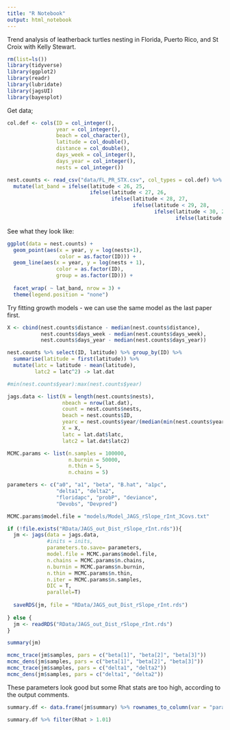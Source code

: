 ```yaml
---
title: "R Notebook"
output: html_notebook
---
```


Trend analysis of leatherback turtles nesting in Florida, Puerto Rico, and St Croix with Kelly Stewart.

```r
rm(list=ls())
library(tidyverse)
library(ggplot2)
library(readr)
library(lubridate)
library(jagsUI)
library(bayesplot)
```

Get data;

```r
col.def <- cols(ID = col_integer(),
                year = col_integer(),
                beach = col_character(),
                latitude = col_double(),
                distance = col_double(),
                days_week = col_integer(),
                days_year = col_integer(),
                nests = col_integer())

nest.counts <- read_csv("data/FL_PR_STX.csv", col_types = col.def) %>% 
  mutate(lat_band = ifelse(latitude < 26, 25,
                           ifelse(latitude < 27, 26,
                                  ifelse(latitude < 28, 27,
                                         ifelse(latitude < 29, 28,
                                                ifelse(latitude < 30, 29,
                                                       ifelse(latitude < 31, 30)))))))

```


See what they look like:

```r
ggplot(data = nest.counts) +
  geom_point(aes(x = year, y = log(nests+1),
                 color = as.factor(ID))) +
  geom_line(aes(x = year, y = log(nests + 1),
                color = as.factor(ID),
                group = as.factor(ID))) +
  
  facet_wrap( ~ lat_band, nrow = 3) +
  theme(legend.position = "none")
```


Try fitting growth models - we can use the same model as the last paper first. 

```r
X <- cbind(nest.counts$distance - median(nest.counts$distance),
           nest.counts$days_week - median(nest.counts$days_week),
           nest.counts$days_year - median(nest.counts$days_year))

nest.counts %>% select(ID, latitude) %>% group_by(ID) %>%
  summarise(latitude = first(latitude)) %>%
  mutate(latc = latitude - mean(latitude),
         latc2 = latc^2) -> lat.dat 

#min(nest.counts$year):max(nest.counts$year)

jags.data <- list(N = length(nest.counts$nests),
                  nbeach = nrow(lat.dat),
                  count = nest.counts$nests,
                  beach = nest.counts$ID,
                  yearc = nest.counts$year/(median(min(nest.counts$year):max(nest.counts$year))),
                  X = X,
                  latc = lat.dat$latc,
                  latc2 = lat.dat$latc2)

MCMC.params <- list(n.samples = 100000,
                    n.burnin = 50000,
                    n.thin = 5,
                    n.chains = 5)

parameters <- c("a0", "a1", "beta", "B.hat", "a1pc",
                "delta1", "delta2",
                "floridapc", "probP", "deviance",
                "Devobs", "Devpred")

MCMC.params$model.file = "models/Model_JAGS_rSlope_rInt_3Covs.txt"

if (!file.exists("RData/JAGS_out_Dist_rSlope_rInt.rds")){
  jm <- jags(data = jags.data,
             #inits = inits,
             parameters.to.save= parameters,
             model.file = MCMC.params$model.file,
             n.chains = MCMC.params$n.chains,
             n.burnin = MCMC.params$n.burnin,
             n.thin = MCMC.params$n.thin,
             n.iter = MCMC.params$n.samples,
             DIC = T, 
             parallel=T)
  
  saveRDS(jm, file = "RData/JAGS_out_Dist_rSlope_rInt.rds")
  
} else {
  jm <- readRDS("RData/JAGS_out_Dist_rSlope_rInt.rds")
}

summary(jm)

mcmc_trace(jm$samples, pars = c("beta[1]", "beta[2]", "beta[3]"))
mcmc_dens(jm$samples, pars = c("beta[1]", "beta[2]", "beta[3]"))
mcmc_trace(jm$samples, pars = c("delta1", "delta2"))
mcmc_dens(jm$samples, pars = c("delta1", "delta2"))

```

These parameters look good but some Rhat stats are too high, according to the output comments. 

```r
summary.df <- data.frame(jm$summary) %>% rownames_to_column(var = "parameter") 

summary.df %>% filter(Rhat > 1.01)
```



